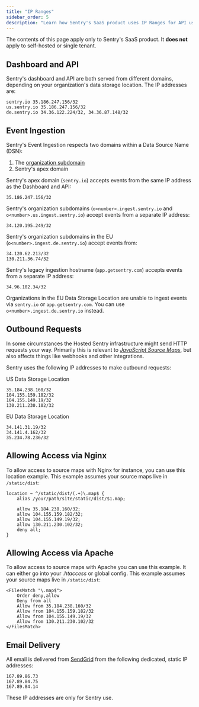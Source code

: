 ```yaml
---
title: "IP Ranges"
sidebar_order: 5
description: "Learn how Sentry's SaaS product uses IP Ranges for API usage, event ingestion, outbound requests, and more."
---
```


<Alert title="Note" level="warning">

The contents of this page apply only to Sentry's SaaS product. It **does not**
apply to self-hosted or single tenant.

</Alert>

## Dashboard and API

Sentry's dashboard and API are both served from different domains, depending
on your organization's data storage location. The IP addresses are:

```
sentry.io 35.186.247.156/32
us.sentry.io 35.186.247.156/32
de.sentry.io 34.36.122.224/32, 34.36.87.148/32
```

## Event Ingestion

Sentry's Event Ingestion respects two domains within a Data Source Name (DSN):

1. The [organization subdomain](https://forum.sentry.io/t/organization-subdomains-in-dsns/9360)
2. Sentry's apex domain

Sentry's apex domain (`sentry.io`) accepts events from the same IP address as the Dashboard and API:

```
35.186.247.156/32
```

Sentry's organization subdomains (`o<number>.ingest.sentry.io` and `o<number>.us.ingest.sentry.io`) accept events from a separate IP address:

```
34.120.195.249/32
```

Sentry's organization subdomains in the EU (`o<number>.ingest.de.sentry.io`) accept events from:

```
34.120.62.213/32
130.211.36.74/32
```

Sentry's legacy ingestion hostname (`app.getsentry.com`) accepts events from a separate IP address:

```
34.96.102.34/32
```

Organizations in the EU Data Storage Location are unable to ingest events via
`sentry.io` or `app.getsentry.com`. You can use
`o<number>.ingest.de.sentry.io` instead.


## Outbound Requests

In some circumstances the Hosted Sentry infrastructure might send HTTP requests your way. Primarily this is relevant to [_JavaScript Source Maps_](/platforms/javascript/sourcemaps/), but also affects things like webhooks and other integrations.

Sentry uses the following IP addresses to make outbound requests:

US Data Storage Location
```
35.184.238.160/32
104.155.159.182/32
104.155.149.19/32
130.211.230.102/32
```

EU Data Storage Location
```
34.141.31.19/32
34.141.4.162/32
35.234.78.236/32
```

## Allowing Access via Nginx

To allow access to source maps with Nginx for instance, you can use this location example. This example assumes your source maps live in `/static/dist`:

```nginx
location ~ ^/static/dist/(.+)\.map$ {
    alias /your/path/site/static/dist/$1.map;

    allow 35.184.238.160/32;
    allow 104.155.159.182/32;
    allow 104.155.149.19/32;
    allow 130.211.230.102/32;
    deny all;
}
```

## Allowing Access via Apache

To allow access to source maps with Apache you can use this example. It can either go into your _.htaccess_ or global config. This example assumes your source maps live in `/static/dist`:

```apacheconf
<FilesMatch "\.map$">
    Order deny,allow
    Deny from all
    Allow from 35.184.238.160/32
    Allow from 104.155.159.182/32
    Allow from 104.155.149.19/32
    Allow from 130.211.230.102/32
</FilesMatch>
```

## Email Delivery

All email is delivered from [SendGrid](https://sendgrid.com/) from the following dedicated, static IP addresses:

```
167.89.86.73
167.89.84.75
167.89.84.14
```

These IP addresses are only for Sentry use.
